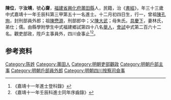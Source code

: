 {{明清人物信息框
| 姓名 = 陳位
| 原名 =
| 圖片名稱= 
| 圖片大小 =
| 圖片說明 = 
| 最高職務 =
| 國家 = 大明 
| 爵位 =
| 籍貫 = [[福建省|福建省]][[興化府|興化府]][[莆田縣|莆田縣]]
| 族裔 = 
| 旗籍 = 
| 字號 = 
| 諡號 =
| 出生日期 = 十二月初四日
| 出生地點 =
| 逝世日期 = 
| 逝世地點 =
| 墓葬 =
| 配偶 = 林氏
| 親屬 = 曾祖[[陳孔珣|陳孔珣]]，祖[[陳懋源|陳懋源]]，父[[陳大武|陳大武]]，母朱氏
| 出身 =
* 嘉靖十一年壬辰科進士
| 經歷 =
| 著作 =  
*
*
*
}}
'''陳位'''{{BD|1500年||1559年||}}，字'''汝靖'''，號'''心齋'''，[[福建省|福建省]][[興化府|興化府]][[莆田縣|莆田縣]]人，民籍，治《[[書經|書經]]》，年三十三歲中式嘉靖十一年壬辰科第三甲第五十一名進士。十二月初四日生，行一，曾祖[[陳孔珣|陳孔珣]]，封刑部員外郎；祖[[陳懋源|陳懋源]]，刑部郎中；父[[陳大武|陳大武]]；母朱氏。[[具慶下|具慶下]]，妻林氏，弟仕；儒。由縣學附學生中式福建鄉試第四十八名[[舉人|舉人]]，[[會試|會試]]中式第二百六十二名。觀吏部政，陞戶主事員外，四川僉事止<ref>《嘉靖十一年進士登科錄》</ref><ref>《嘉靖十一年壬辰科進士同年序齒錄》</ref>。

== 参考资料 ==
{{reflist}}

{{嘉靖十一年壬辰科殿试金榜}}

{{Authority control}}

{{DEFAULTSORT:}}
[[Category:陈姓|Category:陈姓]]
[[Category:莆田人|Category:莆田人]]
[[Category:明朝吏部觀政|Category:明朝吏部觀政]]
[[Category:明朝戶部主事|Category:明朝戶部主事]]
[[Category:明朝戶部員外郎|Category:明朝戶部員外郎]]
[[Category:明朝四川按察司僉事|Category:明朝四川按察司僉事]]


{{明朝人物小作品}}